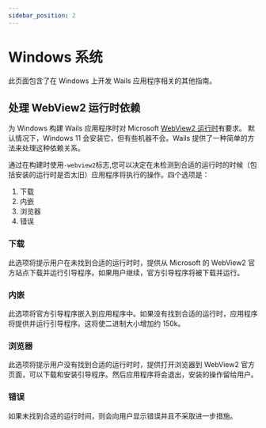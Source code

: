 ```yaml
---
sidebar_position: 2
---
```


# Windows 系统

此页面包含了在 Windows 上开发 Wails 应用程序相关的其他指南。

## 处理 WebView2 运行时依赖

为 Windows 构建 Wails 应用程序时对 Microsoft [WebView2 运行时](https://developer.microsoft.com/en-us/microsoft-edge/webview2/)有要求。
默认情况下，Windows 11 会安装它，但有些机器不会。Wails 提供了一种简单的方法来处理这种依赖关系。

通过在构建时使用`-webview2`标志,您可以决定在未检测到合适的运行时的时候（包括安装的运行时是否太旧）应用程序将执行的操作。四个选项是：

1. 下载
2. 内嵌
3. 浏览器
4. 错误

### 下载

此选项将提示用户在未找到合适的运行时时，提供从 Microsoft 的 WebView2 官方站点下载并运行引导程序。如果用户继续，官方引导程序将被下载并运行。

### 内嵌

此选项将官方引导程序嵌入到应用程序中。如果没有找到合适的运行时，应用程序将提供并运行引导程序。这将使二进制大小增加约 150k。

### 浏览器

此选项将提示用户没有找到合适的运行时时，提供打开浏览器到 WebView2 官方页面，可以下载和安装引导程序。然后应用程序将会退出，安装的操作留给用户。

### 错误

如果未找到合适的运行时间，则会向用户显示错误并且不采取进一步措施。
